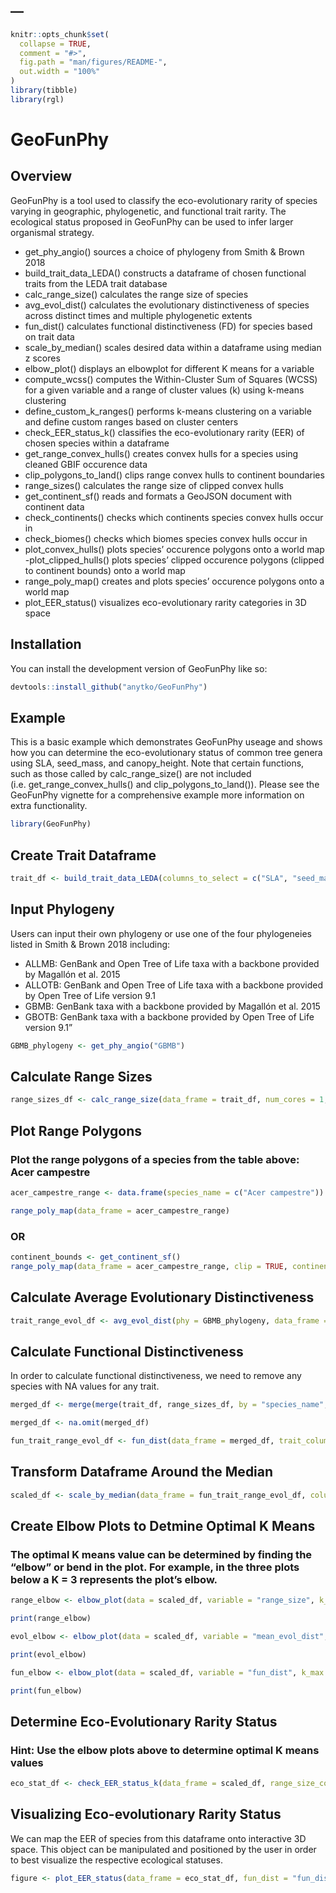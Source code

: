---
---

<!-- README.md is generated from README.Rmd. Please edit that file -->

```r
knitr::opts_chunk$set(
  collapse = TRUE,
  comment = "#>",
  fig.path = "man/figures/README-",
  out.width = "100%"
)
library(tibble)
library(rgl)
```

# GeoFunPhy

<!-- badges: start -->
<!-- badges: end -->

## Overview

GeoFunPhy is a tool used to classify the eco-evolutionary rarity of species
varying in geographic, phylogenetic, and functional trait rarity. The
ecological status proposed in GeoFunPhy can be used to infer larger
organismal strategy.

- get_phy_angio() sources a choice of phylogeny from Smith & Brown 2018
- build_trait_data_LEDA() constructs a dataframe of chosen functional traits from the LEDA trait database
- calc_range_size() calculates the range size of species
- avg_evol_dist() calculates the evolutionary distinctiveness of species
  across distinct times and multiple phylogenetic extents
- fun_dist() calculates functional distinctiveness (FD) for species
  based on trait data
- scale_by_median() scales desired data within a dataframe using median
  z scores
- elbow_plot() displays an elbowplot for different K means for a variable
- compute_wcss() computes the Within-Cluster Sum of Squares (WCSS) for a given variable and a range of cluster values (k) using k-means clustering
- define_custom_k_ranges() performs k-means clustering on a variable and define custom ranges based on cluster centers
- check_EER_status_k() classifies the eco-evolutionary rarity (EER) of chosen species
  within a dataframe
- get_range_convex_hulls() creates convex hulls for a species using cleaned GBIF occurence data
- clip_polygons_to_land() clips range convex hulls to continent boundaries
- range_sizes() calculates the range size of clipped convex hulls
- get_continent_sf() reads and formats a GeoJSON document with continent data
- check_continents() checks which continents species convex hulls occur in
- check_biomes() checks which biomes species convex hulls occur in
- plot_convex_hulls() plots species' occurence polygons onto a world map
-plot_clipped_hulls() plots species' clipped occurence polygons (clipped to continent bounds) onto a world map
- range_poly_map() creates and plots species' occurence polygons onto a world map 
- plot_EER_status() visualizes eco-evolutionary rarity categories in 3D space

## Installation

You can install the development version of GeoFunPhy like so:

``` r 
devtools::install_github("anytko/GeoFunPhy")
```

## Example

This is a basic example which demonstrates GeoFunPhy useage and shows how you can determine the eco-evolutionary status of common tree genera using SLA, seed_mass, and canopy_height. Note that certain functions, such as those called by calc_range_size() are not included (i.e. get_range_convex_hulls() and clip_polygons_to_land()). Please see the GeoFunPhy vignette for a comprehensive example more information on extra functionality.

``` r
library(GeoFunPhy)
```

## Create Trait Dataframe

``` r
trait_df <- build_trait_data_LEDA(columns_to_select = c("SLA", "seed_mass", "canopy_height"), genera = c("Acer_", "Pinus_", "Fraxinus_", "Quercus_", "Tsuga_", "Ulmus", "Populus", "Betula_"))
```

## Input Phylogeny
Users can input their own phylogeny or use one of the four phylogeneies listed in Smith & Brown 2018 including: 

* ALLMB: GenBank and Open Tree of Life taxa with a backbone provided by Magallón et al. 2015
* ALLOTB: GenBank and Open Tree of Life taxa with a backbone provided by Open Tree of Life version 9.1
* GBMB: GenBank taxa with a backbone provided by Magallón et al. 2015
* GBOTB: GenBank taxa with a backbone provided by Open Tree of Life version 9.1"

``` r
GBMB_phylogeny <- get_phy_angio("GBMB")
```

## Calculate Range Sizes

``` r
range_sizes_df <- calc_range_size(data_frame = trait_df, num_cores = 1, gbif_limit = 2500)
```

## Plot Range Polygons
### Plot the range polygons of a species from the table above: Acer campestre
```r
acer_campestre_range <- data.frame(species_name = c("Acer campestre"))

range_poly_map(data_frame = acer_campestre_range)
```

### OR

```r
continent_bounds <- get_continent_sf()
range_poly_map(data_frame = acer_campestre_range, clip = TRUE, continent_sf = continent_bounds)

```

## Calculate Average Evolutionary Distinctiveness

``` r
trait_range_evol_df <- avg_evol_dist(phy = GBMB_phylogeny, data_frame = trait_df, num_cores = 6, time_slices = c(5, 10, 20, 35))
```

## Calculate Functional Distinctiveness
In order to calculate functional distinctiveness, we need to remove any species with NA values for any trait. 
``` r
merged_df <- merge(merge(trait_df, range_sizes_df, by = "species_name", all = TRUE), trait_range_evol_df, by = "species_name", all = TRUE)

merged_df <- na.omit(merged_df)
```

``` r
fun_trait_range_evol_df <- fun_dist(data_frame = merged_df, trait_columns = c("SLA", "seed_mass", "canopy_height"))
```

## Transform Dataframe Around the Median
``` r
scaled_df <- scale_by_median(data_frame = fun_trait_range_evol_df, columns_chosen = c("range_size", "mean_evol_dist"))

```

## Create Elbow Plots to Detmine Optimal K Means
### The optimal K means value can be determined by finding the "elbow" or bend in the plot. For example, in the three plots below a K = 3 represents the plot's elbow.

``` r
range_elbow <- elbow_plot(data = scaled_df, variable = "range_size", k_max = 10, ggplot = TRUE)

print(range_elbow)
```

``` r
evol_elbow <- elbow_plot(data = scaled_df, variable = "mean_evol_dist", k_max = 10, ggplot = TRUE)

print(evol_elbow)
```

``` r
fun_elbow <- elbow_plot(data = scaled_df, variable = "fun_dist", k_max = 10, ggplot = TRUE)

print(fun_elbow)
```


## Determine Eco-Evolutionary Rarity Status
### Hint: Use the elbow plots above to determine optimal K means values
``` r
eco_stat_df <- check_EER_status_k(data_frame = scaled_df, range_size_col = "range_size", mean_evol_dist_col = "mean_evol_dist", fun_dist_col = "fun_dist", range_size_k = 3, mean_evol_dist_k = 3, fun_dist_k = 3)
```


## Visualizing Eco-evolutionary Rarity Status 

We can map the EER of species from this dataframe onto interactive 3D space. This object can be manipulated and positioned by the user in order to best visualize the respective ecological statuses. 


``` r
figure <- plot_EER_status(data_frame = eco_stat_df, fun_dist = "fun_dist", evol_dist = "mean_evol_dist", range_size = "range_size")
```
